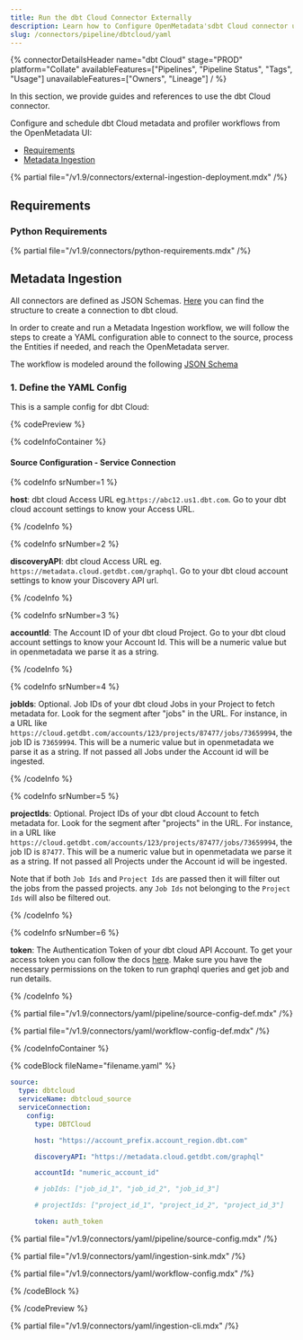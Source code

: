 ```yaml
---
title: Run the dbt Cloud Connector Externally
description: Learn how to Configure OpenMetadata'sdbt Cloud connector using YAML. Step-by-step setup guide for seamless data pipeline integration and metadata extraction.
slug: /connectors/pipeline/dbtcloud/yaml
---
```



{% connectorDetailsHeader
name="dbt Cloud"
stage="PROD"
platform="Collate"
availableFeatures=["Pipelines", "Pipeline Status", "Tags", "Usage"]
unavailableFeatures=["Owners", "Lineage"]
/ %}


In this section, we provide guides and references to use the dbt Cloud connector.

Configure and schedule dbt Cloud metadata and profiler workflows from the OpenMetadata UI:

- [Requirements](#requirements)
- [Metadata Ingestion](#metadata-ingestion)

{% partial file="/v1.9/connectors/external-ingestion-deployment.mdx" /%}

## Requirements

### Python Requirements

{% partial file="/v1.9/connectors/python-requirements.mdx" /%}

## Metadata Ingestion

All connectors are defined as JSON Schemas.
[Here](https://github.com/open-metadata/OpenMetadata/blob/main/openmetadata-spec/src/main/resources/json/schema/entity/services/connections/pipeline/dbtCloudConnection.json)
you can find the structure to create a connection to dbt cloud.

In order to create and run a Metadata Ingestion workflow, we will follow
the steps to create a YAML configuration able to connect to the source,
process the Entities if needed, and reach the OpenMetadata server.

The workflow is modeled around the following
[JSON Schema](https://github.com/open-metadata/OpenMetadata/blob/main/openmetadata-spec/src/main/resources/json/schema/metadataIngestion/workflow.json)

### 1. Define the YAML Config

This is a sample config for dbt Cloud:

{% codePreview %}

{% codeInfoContainer %}

#### Source Configuration - Service Connection

{% codeInfo srNumber=1 %}

**host**: dbt cloud Access URL eg.`https://abc12.us1.dbt.com`. Go to your dbt cloud account settings to know your Access URL.

{% /codeInfo %}

{% codeInfo srNumber=2 %}

**discoveryAPI**: dbt cloud Access URL eg. `https://metadata.cloud.getdbt.com/graphql`. Go to your dbt cloud account settings to know your Discovery API url.

{% /codeInfo %}

{% codeInfo srNumber=3 %}

**accountId**: The Account ID of your dbt cloud Project. Go to your dbt cloud account settings to know your Account Id. This will be a numeric value but in openmetadata we parse it as a string.

{% /codeInfo %}

{% codeInfo srNumber=4 %}

**jobIds**: Optional. Job IDs of your dbt cloud Jobs in your Project to fetch metadata for. Look for the segment after "jobs" in the URL. For instance, in a URL like `https://cloud.getdbt.com/accounts/123/projects/87477/jobs/73659994`, the job ID is `73659994`. This will be a numeric value but in openmetadata we parse it as a string. If not passed all Jobs under the Account id will be ingested.

{% /codeInfo %}

{% codeInfo srNumber=5 %}

**projectIds**: Optional.  Project IDs of your dbt cloud Account to fetch metadata for. Look for the segment after "projects" in the URL. For instance, in a URL like `https://cloud.getdbt.com/accounts/123/projects/87477/jobs/73659994`, the job ID is `87477`. This will be a numeric value but in openmetadata we parse it as a string. If not passed all Projects under the Account id will be ingested.

Note that if both `Job Ids` and `Project Ids` are passed then it will filter out the jobs from the passed projects. any `Job Ids` not belonging to the `Project Ids` will also be filtered out.

{% /codeInfo %}

{% codeInfo srNumber=6 %}

**token**: The Authentication Token of your dbt cloud API Account. To get your access token you can follow the docs [here](https://docs.getdbt.com/docs/dbt-cloud-apis/authentication).
Make sure you have the necessary permissions on the token to run graphql queries and get job and run details. 

{% /codeInfo %}


{% partial file="/v1.9/connectors/yaml/pipeline/source-config-def.mdx" /%}

<IngestionSinkDef />

{% partial file="/v1.9/connectors/yaml/workflow-config-def.mdx" /%}

{% /codeInfoContainer %}

{% codeBlock fileName="filename.yaml" %}


```yaml {% isCodeBlock=true %}
source:
  type: dbtcloud
  serviceName: dbtcloud_source
  serviceConnection:
    config:
      type: DBTCloud
```
```yaml {% srNumber=1 %}
      host: "https://account_prefix.account_region.dbt.com"
```
```yaml {% srNumber=2 %}
      discoveryAPI: "https://metadata.cloud.getdbt.com/graphql"
```
```yaml {% srNumber=3 %}
      accountId: "numeric_account_id"
```
```yaml {% srNumber=4 %}
      # jobIds: ["job_id_1", "job_id_2", "job_id_3"]
```
```yaml {% srNumber=5 %}
      # projectIds: ["project_id_1", "project_id_2", "project_id_3"]
```
```yaml {% srNumber=6 %}
      token: auth_token
```

{% partial file="/v1.9/connectors/yaml/pipeline/source-config.mdx" /%}

{% partial file="/v1.9/connectors/yaml/ingestion-sink.mdx" /%}

{% partial file="/v1.9/connectors/yaml/workflow-config.mdx" /%}

{% /codeBlock %}

{% /codePreview %}

{% partial file="/v1.9/connectors/yaml/ingestion-cli.mdx" /%}
